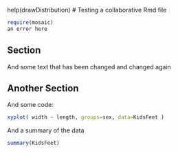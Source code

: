 help(drawDistribution)
# Testing a collaborative Rmd file

```r
require(mosaic)
an error here
```

## Section

And some text that has been changed and changed again

## Another Section

And some code:

```r
xyplot( width ~ length, groups=sex, data=KidsFeet )
```

And a summary of the data
```r
summary(KidsFeet)
```




















